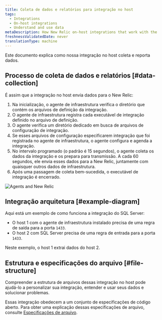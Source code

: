 ```yaml
---
title: Coleta de dados e relatórios para integração no host
tags:
  - Integrations
  - On-host integrations
  - Understand and use data
metaDescription: How New Relic on-host integrations that work with the infrastructure agent collect and report data to New Relic.
freshnessValidatedDate: never
translationType: machine
---
```



Este documento explica como nossa integração no host coleta e reporta dados.

## Processo de coleta de dados e relatórios [#data-collection]

É assim que a integração no host envia dados para o New Relic:

1. Na inicialização, o agente de infraestrutura verifica o diretório que contém os arquivos de definição da integração.
2. O agente de infraestrutura registra cada executável de integração definido no arquivo de definição.
3. O agente verifica um diretório dedicado em busca de arquivos de configuração de integração.
4. Se esses arquivos de configuração especificarem integração que foi registrada no agente de infraestrutura, o agente configura e agenda a integração.
5. No intervalo programado (o padrão é 15 segundos), o agente coleta os dados da integração e os prepara para transmissão. A cada 60 segundos, ele envia esses dados para a New Relic, juntamente com quaisquer outros dados de infraestrutura.
6. Após uma passagem de coleta bem-sucedida, o executável de integração é encerrado.

<img
  title="Agents and New Relic"
  alt="Agents and New Relic"
  src={infrastructureAgentsandNr}
/>

## Integração arquitetura [#example-diagram]

Aqui está um exemplo de como funciona a integração do SQL Server:

* O host 1 com o agente de infraestrutura instalado precisa de uma regra de saída para a porta `1433`.
* O host 2 com SQL Server precisa de uma regra de entrada para a porta `1433`.

Neste exemplo, o host 1 extrai dados do host 2.

## Estrutura e especificações do arquivo [#file-structure]

Compreender a estrutura de arquivos dessas integração no host pode ajudá-lo a personalizar sua integração, entender e usar seus dados e solucionar problemas.

Essas integração obedecem a um conjunto de especificações de código aberto. Para obter uma explicação dessas especificações de arquivo, consulte [Especificações de arquivo](/docs/integrations/integrations-sdk/file-specifications).